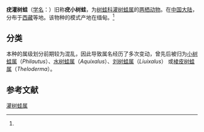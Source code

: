 {{Speciesbox
| name = 疣灌树蛙
| status =LC
| status_system = IUCN3.1
| status_ref = <ref name=iucn>{{cite iucn |title=''Theloderma andersoni'' |author=Peter Paul van Dijk, Guinevere Wogan, Sushil Dutta, Annemarie Ohler, Saibal Sengupta (2004)|page=e.T58815A11844000}}</ref>
| image = Theloderma andersoni.jpg
| genus = Raorchestes
| species = andersoni
| authority = (Ahl, 1927)<ref name='id5019'>{{cite web| url =http://www.bioinfo.cn/db05/BjdwSpecies.php?action=view&id=5019| title =疣小树蛙| work =《中国动物物种编目数据库》| publisher =中国科学院微生物研究所| author =中国科学院动物研究所| accessdate =2009-04-11| deadurl =yes| archiveurl =https://web.archive.org/web/20160305010306/http://www.bioinfo.cn/db05/BjdwSpecies.php?action=view&id=5019| archivedate =2016-03-05}}</ref>
| synonyms =
*''Ixalus tuberculatus'',
*''Rhacophorus andersoni''
*''Philautus tuberculatus''
*''Philautus andersonii''
*''Philautus andersoni''
*''Aquixalus tuberculatus''
*''Liuixalus tuberculatus''
*''Theloderma andersoni''
}}

'''疣灌树蛙'''（[[学名|学名]]：{{lang|la|''Raorchestes andersoni''}}）旧称'''疣小树蛙'''，为[[树蛙科|树蛙科]][[灌树蛙属|灌树蛙属]]的[[两栖动物|两栖动物]]。在[[中国大陆|中国大陆]]，分布于[[西藏|西藏]]等地。该物种的模式产地在缅甸。<ref name='id5019'/>
==分类==
本种的属级划分前期较为混乱，因此导致属名经历了多次变动，曾先后被归为[[小树蛙属|小树蛙属]]（''Philautus''）、[[水树蛙属|水树蛙属]]（''Aquixalus''）、[[刘树蛙属|刘树蛙属]]（''Liuixalus''） 或[[棱皮树蛙属|棱皮树蛙属]]（''Theloderma''）。
== 参考文献 ==
{{reflist}}

{{Wikispecies|Philautus andersoni}}
{{Taxonbar|from=Q28064485}}

[[Category:灌树蛙属|]]


{{amphibian-stub}}